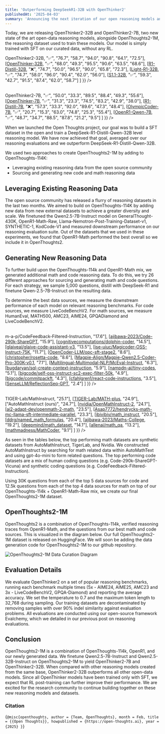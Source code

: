 ```yaml
---
title: 'Outperforming DeepSeekR1-32B with OpenThinker2'
publishedAt: '2025-04-03'
summary: 'Announcing the next iteration of our open reasoning models and datasets.'
---
```

Today, we are releasing OpenThinker2-32B and OpenThinker2-7B, two new state of the art open-data reasoning models, alongside OpenThoughts2-1M, the reasoning dataset used to train these models. Our model is simply trained with SFT on our curated data, without any RL.

<Table
  data={{
    headers: [
      "Model",
      "Data",
      "AIME24",
      "AIME25",
      "AMC23",
      "MATH500",
      "GPQA-D",
      "LCBv2"
    ],
    rows: [
      [<a href="https://huggingface.co/open-thoughts/OpenThinker2-32B">OpenThinker2-32B</a>, "✅", "76.7", "58.7", "94.0", "90.8", "64.1", "72.5"],
      [<a href="https://huggingface.co/open-thoughts/OpenThinker-32B">OpenThinker-32B</a>, "✅", "68.0", "49.3", "95.5", "90.6", "63.5", "68.6"],
      [<a href="https://huggingface.co/deepseek-ai/DeepSeek-R1-Distill-Qwen-32B">R1-Distill-32B</a>, "❌", "74.7", "50.0", "96.5", "90.0", "65.8", "72.3"],
      [<a href="https://huggingface.co/qihoo360/Light-R1-32B">Light-R1-32B</a>, "✅", "74.7", "58.0", "96.0", "90.4", "62.0", "56.0"],
      [<a href="https://huggingface.co/simplescaling/s1.1-32B">S1.1-32B</a>, "✅", "59.3", "42.7", "91.5", "87.4", "62.0", "58.7"]
    ]
  }}
/>

<Table
  data={{
    headers: [
      "Model",
      "Data",
      "AIME24",
      "AIME25",
      "AMC23",
      "MATH500",
      "GPQA-D",
      "LCBv2"
    ],
    rows: [
      [<a href="https://huggingface.co/open-thoughts/OpenThinker2-7B">OpenThinker2-7B</a>, "✅", "50.0", "33.3", "89.5", "88.4", "49.3", "55.6"],
      [<a href="https://huggingface.co/open-thoughts/OpenThinker-7B">OpenThinker-7B</a>, "✅", "31.3", "23.3", "74.5", "83.2", "42.9", "38.0"],
      [<a href="https://huggingface.co/deepseek-ai/DeepSeek-R1-Distill-Qwen-7B">R1-Distill-7B</a>, "❌", "57.3", "33.3", "92.0", "89.6", "47.3", "48.4"],
      [<a href="https://huggingface.co/open-r1/OlympicCoder-7B">OlympicCoder-7B</a>, "✅", "20.7", "15.3", "63.0", "74.8", "25.3", "55.4"],
      [<a href="https://huggingface.co/open-r1/OpenR1-Qwen-7B">OpenR1-Qwen-7B</a>, "✅", "48.7", "34.7", "88.5", "87.8", "21.2", "9.5"]
    ]
  }}
/>

When we launched the Open Thoughts project, our goal was to build a SFT dataset in the open and train a DeepSeek-R1-Distill-Qwen-32B level reasoning model. We have now achieved that goal, averaged over our reasoning evaluations and we outperform DeepSeek-R1-Distill-Qwen-32B. 

We used two approaches to create OpenThoughts2-1M by adding to OpenThoughts-114K:
- Leveraging existing reasoning data from the open source community
- Sourcing and generating new code and math reasoning data

## Leveraging Existing Reasoning Data
The open source community has released a flurry of reasoning datasets in the last two months. We aimed to build on OpenThoughts-114K by adding new data from new external datasets to achieve a greater diversity and scale. We finetuned the Qwen2.5-7B-Instruct model on GeneralThought-430K, OpenR1-Math-Raw,  Llama-Nemotron-Post-Training-Dataset-v1,  SYNTHETIC-1,  KodCode-V1 and measured downstream performance on our reasoning evaluation suite. Out of the datasets that we used in these experiments, we found that OpenR1-Math performed the best overall so we include it in OpenThoughts2. 


## Generating New Reasoning Data

To further build upon the OpenThoughts-114k and OpenR1-Math mix, we generated additional math and code reasoning data. To do this, we try 26 different approaches for sourcing and generating math and code questions. For each strategy, we sample 5,000 questions, distill with DeepSeek-R1 and finetune Qwen-2.5-7B-Instruct on the resulting data. 

To determine the best data sources, we measure the downstream performance of each model on relevant reasoning benchmarks. For code sources, we measure LiveCodeBenchV2. For math sources, we measure HumanEval, MATH500, AMC23, AIME24, GPQADiamond and LiveCodeBenchV2.

<Table
  data={{
    headers: [
      "Data Source",
      "LCBv2 (%)"
    ],
    rows: [
      [<a href="https://huggingface.co/datasets/m-a-p/CodeFeedback-Filtered-Instruction">m-a-p/CodeFeedback-Filtered-Instruction</a>, "17.6"],
      [<a href="https://huggingface.co/datasets/ajibawa-2023/Code-290k-ShareGPT">ajibawa-2023/Code-290k-ShareGPT</a>, "15.9"],
      [<a href="https://huggingface.co/datasets/cognitivecomputations/dolphin-coder">cognitivecomputations/dolphin-coder</a>, "14.5"],
      [<a href="https://huggingface.co/datasets/glaiveai/glaive-code-assistant-v3">glaiveai/glaive-code-assistant-v3</a>, "13.5"],
      [<a href="https://huggingface.co/datasets/ise-uiuc/Magicoder-OSS-Instruct-75K">ise-uiuc/Magicoder-OSS-Instruct-75K</a>, "11.7"],
      [<a href="https://huggingface.co/datasets/OpenCoder-LLM/opc-sft-stage2">OpenCoder-LLM/opc-sft-stage2</a>, "8.6"],
      [<a href="https://huggingface.co/datasets/christopher/rosetta-code">christopher/rosetta-code</a>, "8.6"],
      [<a href="https://huggingface.co/datasets/Magpie-Align/Magpie-Qwen2.5-Coder-Pro-300K-v0.1">Magpie-Align/Magpie-Qwen2.5-Coder-Pro-300K-v0.1</a>, "7.1"],
      [<a href="https://huggingface.co/datasets/Multilingual-Multimodal-NLP/McEval-Instruct">Multilingual-Multimodal-NLP/McEval-Instruct</a>, "6.3"],
      [<a href="https://huggingface.co/datasets/bugdaryan/sql-create-context-instruction">bugdaryan/sql-create-context-instruction</a>, "5.9"],
      [<a href="https://huggingface.co/datasets/nampdn-ai/tiny-codes">nampdn-ai/tiny-codes</a>, "5.1"],
      [<a href="https://huggingface.co/datasets/bigcode/self-oss-instruct-sc2-exec-filter-50k">bigcode/self-oss-instruct-sc2-exec-filter-50k</a>, "4.9"],
      [<a href="https://huggingface.co/datasets/bigcode/commitpackft">bigcode/commitpackft</a>, "4.3"],
      [<a href="https://huggingface.co/datasets/cfahlgren1/react-code-instructions">cfahlgren1/react-code-instructions</a>, "3.5"],
      [<a href="https://huggingface.co/datasets/SenseLLM/ReflectionSeq-GPT">SenseLLM/ReflectionSeq-GPT</a>, "2.4"]
    ]
  }}
/>

<Table
  data={{
    headers: [
      "Data Source",
      "Average (%)"
    ],
    rows: [
      [<a href="https://huggingface.co/datasets/TIGER-Lab/MathInstruct">TIGER-Lab/MathInstruct</a>, "25.1"],
      [<a href="https://huggingface.co/datasets/TIGER-Lab/MATH-plus">TIGER-Lab/MATH-plus</a>, "24.9"],
      ["AutoMathInstruct  (ours)", "24.7"],
      [<a href="https://huggingface.co/datasets/nvidia/OpenMathInstruct-2">nvidia/OpenMathInstruct-2</a>, "24.1"],
      [<a href="https://huggingface.co/datasets/ai2-adapt-dev/openmath-2-math">ai2-adapt-dev/openmath-2-math</a>, "23.5"],
      [<a href="https://huggingface.co/datasets/Asap7772/hendrycks-math-mc-llama-sft-intermediate-parallel">Asap7772/hendrycks-math-mc-llama-sft-intermediate-parallel</a>, "23.3"],
      [<a href="https://huggingface.co/datasets/ibivibiv/math_instruct">ibivibiv/math_instruct</a>, "20.5"],
      [<a href="https://huggingface.co/datasets/ddrg/named_math_formulas">ddrg/named_math_formulas</a>, "20.4"],
      [<a href="https://huggingface.co/datasets/ajibawa-2023/Maths-College">ajibawa-2023/Maths-College</a>, "19.2"],
      [<a href="https://huggingface.co/datasets/deepmind/math_dataset">deepmind/math_dataset</a>, "14.1"],
      [<a href="https://huggingface.co/datasets/allenai/math_qa">allenai/math_qa</a>, "13.2"],
      [<a href="https://huggingface.co/datasets/mathmadness/MathCoder">mathmadness/MathCoder</a>, "9.1"]
    ]
  }}
/>

As seen in the tables below, the top performing math datasets are synthetic datasets from AutoMathInstruct, TigerLab, and Nvidia. We constructed AutoMathInstruct by searching for math related data within AutoMathText and using gpt-4o-mini to form related questions. The top performing code datasets are a mix of human coding questions (e.g. Code-290k-ShareGPT-Vicuna) and synthetic coding questions (e.g.  CodeFeedback-Filtered-Instruction).

Using 30K questions from each of the top 5 data sources for code and 12.5k questions from each of the top 4 data sources for math on top of our OpenThoughts-114k + OpenR1-Math-Raw mix, we create our final OpenThoughts2-1M dataset. 


## OpenThoughts2-1M
OpenThoughts2 is a combination of OpenThoughts-114k, verified reasoning traces from OpenR1-Math, and the questions from our best math and code sources. This is visualized in the diagram below. Our full OpenThoughts2-1M dataset is released on HuggingFace. We will soon be adding the data generation code for OpenThoughts2-1M to our github repository.

<div className="flex justify-center my-8">
  <Image
    src="/openthoughts2-1M-diagram.png"
    alt="OpenThoughts2-1M Data Curation Diagram"
    className="rounded-lg"
    width={1000}
    height={1000}
  />
</div>

## Evaluation Details
We evaluate OpenThinker2 on a set of popular reasoning benchmarks, running each benchmark multiple times (5x - AIME24, AIME25, AMC23 and 3x - LiveCodeBenchV2, GPQA-Diamond) and reporting the average accuracy. We set the temperature to 0.7 and the maximum token length to 32,768 during sampling. Our training datasets are decontaminated by removing samples with over 90% indel similarity against evaluation problems. All evaluations are conducted using our open-source framework Evalchemy, which we detailed in our previous post on reasoning evaluations.

## Conclusion
OpenThoughts2-1M is a combination of OpenThoughts-114k, OpenR1, and our newly generated data. We finetune Qwen2.5-7B-Instruct and Qwen2.5-32B-Instruct on OpenThoughts2-1M to yield OpenThinker2-7B and OpenThinker2-32B. When compared with other reasoning models created from the same base, OpenThinker2-32B outperforms all other open-data models. Since all OpenThinker models have been trained only with SFT, we expect that RL post-training can further improve their performance. We are excited for the research community to continue building together on these new reasoning models and datasets.

### Citation
<Citation>{`@misc{openthoughts,
  author = {Team, OpenThoughts},
  month = Feb,
  title = {{Open Thoughts}},
  howpublished = {https://open-thoughts.ai},
  year = {2025}
}`}</Citation>